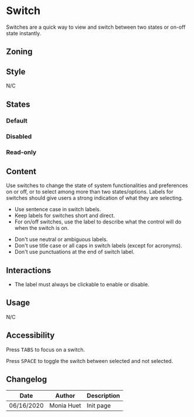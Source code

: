 
<Meta title="Components/Form/Fields/Switch"/>

# Switch

Switches are a quick way to view and switch between two states or on-off state instantly. 

## Zoning

<FigmaImage src="https://www.figma.com/file/qc8oUSyVJM67gSsbTShftt/%F0%9F%93%90-Zoning?node-id=252%3A9" alt="zoning image for switch" />

## Style

N/C

## States

### Default

<Canvas>
    <Story name="default">
        <Form.Switch label="Switch off" />
        <Form.Switch label="Switch on" checked />
    </Story>
</Canvas>

### Disabled

<Canvas>
    <Story name="disabled">
        <Form.Switch label="Disabled Switch off" disabled />
        <Form.Switch label="Disabled Switch on" checked disabled />
    </Story>
</Canvas>

### Read-only

<Canvas>
    <Story name="read-only">
        <Form.Switch label="Read-only Switch off" readOnly />
        <Form.Switch label="Read-only Switch on" checked readOnly />
    </Story>
</Canvas>

## Content

Use switches to change the state of system functionalities and preferences on or off, or to select among more than two states/options. Labels for switches should give users a strong indication of what they are selecting.

<Use>
	<Use.Do>
		<ul>
			<li>Use sentence case in switch labels.</li>
			<li>Keep labels for switches short and direct.</li>
			<li>For on/off switches, use the label to describe what the control will do when the switch is on.</li>
		</ul>
	</Use.Do>
	<Use.Dont>
		<ul>
			<li>Don't use neutral or ambiguous labels.</li>
			<li>Don't use title case or all caps in switch labels (except for acronyms).</li>
			<li>Don't use punctuations at the end of switch label.</li>
		</ul>
	</Use.Dont>
</Use>

## Interactions

- The label must always be clickable to enable or disable.

## Usage

N/C

## Accessibility

Press <kbd>TABS</kbd> to focus on a switch.

Press <kbd>SPACE</kbd> to toggle the switch between selected and not selected. 
 

## Changelog

| Date       | Author | Description |
| ---------- | ------ | ----------- |
| 06/16/2020 | Monia Huet  | Init page   |


